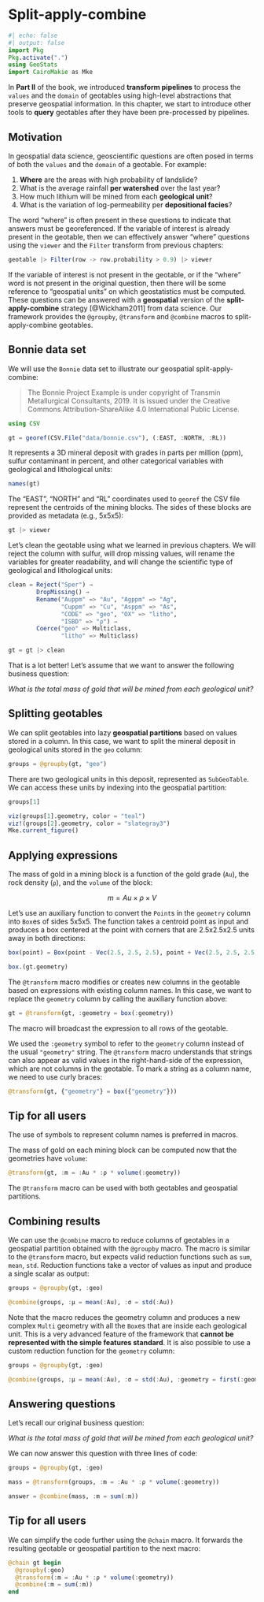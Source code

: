 # Split-apply-combine

```julia
#| echo: false
#| output: false
import Pkg
Pkg.activate(".")
using GeoStats
import CairoMakie as Mke
```

In **Part II** of the book, we introduced **transform pipelines** to
process the `values` and the `domain` of geotables using high-level
abstractions that preserve geospatial information. In this chapter, we
start to introduce other tools to **query** geotables after they have been
pre-processed by pipelines.

## Motivation

In geospatial data science, geoscientific questions are often posed in
terms of both the `values` and the `domain` of a geotable. For example:

1. **Where** are the areas with high probability of landslide?
2. What is the average rainfall **per watershed** over the last year?
3. How much lithium will be mined from each **geological unit**?
4. What is the variation of log-permeability per **depositional facies**?

The word "where" is often present in these questions to indicate that
answers must be georeferenced. If the variable of interest is already
present in the geotable, then we can effectively answer "where" questions
using the `viewer` and the `Filter` transform from previous chapters:

```julia
geotable |> Filter(row -> row.probability > 0.9) |> viewer
```

If the variable of interest is not present in the geotable, or if the
"where" word is not present in the original question, then there will
be some reference to "geospatial units" on which geostatistics must be
computed. These questions can be answered with a **geospatial** version
of the **split-apply-combine** strategy [@Wickham2011] from data science.
Our framework provides the `@groupby`, `@transform` and `@combine` macros
to split-apply-combine geotables.

## Bonnie data set

We will use the `Bonnie` data set to illustrate our geospatial split-apply-combine:

> The Bonnie Project Example is under copyright of Transmin Metallurgical Consultants, 2019.
> It is issued under the Creative Commons Attribution-ShareAlike 4.0 International Public License.

```julia
using CSV

gt = georef(CSV.File("data/bonnie.csv"), (:EAST, :NORTH, :RL))
```

It represents a 3D mineral deposit with grades in parts per million (ppm),
sulfur contaminant in percent, and other categorical variables with geological
and lithological units:

```julia
names(gt)
```

The "EAST", "NORTH" and "RL" coordinates used to `georef` the CSV file
represent the centroids of the mining blocks. The sides of these blocks
are provided as metadata (e.g., 5x5x5):

```julia
gt |> viewer
```

Let's clean the geotable using what we learned in previous chapters.
We will reject the column with sulfur, will drop missing values, will
rename the variables for greater readability, and will change the
scientific type of geological and lithological units:

```julia
clean = Reject("Sper") →
        DropMissing() →
        Rename("Auppm" => "Au", "Agppm" => "Ag",
               "Cuppm" => "Cu", "Asppm" => "As",
               "CODE" => "geo", "OX" => "litho",
               "ISBD" => "ρ") →
        Coerce("geo" => Multiclass,
               "litho" => Multiclass)

gt = gt |> clean
```

That is a lot better! Let's assume that we want to answer the following
business question:

*What is the total mass of gold that will be mined from each geological unit?*

## Splitting geotables

We can split geotables into lazy **geospatial partitions** based on values stored
in a column. In this case, we want to split the mineral deposit in geological units
stored in the `geo` column:

```julia
groups = @groupby(gt, "geo")
```

There are two geological units in this deposit, represented as `SubGeoTable`. We
can access these units by indexing into the geospatial partition:


```julia
groups[1]
```

```julia
viz(groups[1].geometry, color = "teal")
viz!(groups[2].geometry, color = "slategray3")
Mke.current_figure()
```

## Applying expressions

The mass of gold in a mining block is a function of the gold grade (`Au`), the rock
density (`ρ`), and the `volume` of the block:

$$
m = Au \times \rho \times V
$$

Let's use an auxiliary function to convert the `Point`s in the `geometry` column into
`Box`es of sides 5x5x5. The function takes a centroid point as input and produces a
box centered at the point with corners that are 2.5x2.5x2.5 units away in both
directions:

```julia
box(point) = Box(point - Vec(2.5, 2.5, 2.5), point + Vec(2.5, 2.5, 2.5))
```

```julia
box.(gt.geometry)
```

The `@transform` macro modifies or creates new columns in the geotable based on
expressions with existing column names. In this case, we want to replace the
`geometry` column by calling the auxiliary function above:

```julia
gt = @transform(gt, :geometry = box(:geometry))
```

The macro will broadcast the expression to all rows of the geotable.

::: {.callout-note}

We used the `:geometry` symbol to refer to the `geometry` column instead of the usual
`"geometry"` string. The `@transform` macro understands that strings can also appear
as valid values in the right-hand-side of the expression, which are not columns in the
geotable. To mark a string as a column name, we need to use curly braces:

```julia
@transform(gt, {"geometry"} = box({"geometry"}))
```

:::

::: {.callout-note}

## Tip for all users

The use of symbols to represent column names is preferred in macros.

:::

The mass of gold on each mining block can be computed now that the geometries have `volume`:

```julia
@transform(gt, :m = :Au * :ρ * volume(:geometry))
```

::: {.callout-note}

The `@transform` macro can be used with both geotables and geospatial partitions.

:::

## Combining results

We can use the `@combine` macro to reduce columns of geotables in a geospatial partition
obtained with the `@groupby` macro. The macro is similar to the `@transform` macro,
but expects valid reduction functions such as `sum`, `mean`, `std`. Reduction functions
take a vector of values as input and produce a single scalar as output:

```julia
groups = @groupby(gt, :geo)

@combine(groups, :μ = mean(:Au), :σ = std(:Au))
```

Note that the macro reduces the geometry column and produces a new complex `Multi`
geometry with all the `Box`es that are inside each geological unit. This is a very
advanced feature of the framework that
**cannot be represented with the simple features standard**.
It is also possible to use a custom reduction function for the `geometry` column:

```julia
groups = @groupby(gt, :geo)

@combine(groups, :μ = mean(:Au), :σ = std(:Au), :geometry = first(:geometry))
```

## Answering questions

Let's recall our original business question:

*What is the total mass of gold that will be mined from each geological unit?*

We can now answer this question with three lines of code:

```julia
groups = @groupby(gt, :geo)

mass = @transform(groups, :m = :Au * :ρ * volume(:geometry))

answer = @combine(mass, :m = sum(:m))
```

::: {.callout-note}

## Tip for all users

We can simplify the code further using the `@chain` macro. It forwards the
resulting geotable or geospatial partition to the next macro:

```julia
@chain gt begin
  @groupby(:geo)
  @transform(:m = :Au * :ρ * volume(:geometry))
  @combine(:m = sum(:m))
end
```

:::